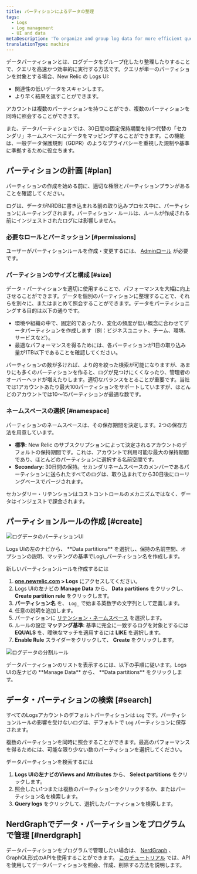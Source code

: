 ```yaml
---
title: パーティションによるデータの整理
tags:
  - Logs
  - Log management
  - UI and data
metaDescription: 'To organize and group log data for more efficient querying, use data partitions in the New Relic Logs UI.'
translationType: machine
---
```


データパーティションとは、ログデータをグループ化したり整理したりすることで、クエリを高速かつ効率的に実行する方法です。クエリが単一のパーティションを対象とする場合、New Relic の Logs UI:

* 関連性の低いデータをスキャンします。
* より早く結果を返すことができます。

アカウントは複数のパーティションを持つことができ、複数のパーティションを同時に照会することができます。

また、データパーティションでは、30日間の固定保持期間を持つ代替の「セカンダリ」ネームスペースにデータをマッピングすることができます。この機能は、一般データ保護規則（GDPR）のようなプライバシーを重視した規制や基準に準拠するために役立ちます。

## パーティションの計画 [#plan]

パーティションの作成を始める前に、適切な権限とパーティションプランがあることを確認してください。

<Callout variant="important">
  ログは、データがNRDBに書き込まれる前の取り込みプロセス中に、パーティションにルーティングされます。パーティション・ルールは、ルールが作成される前にインジェストされたログには影響しません。
</Callout>

### 必要なロールとパーミッション [#permissions]

ユーザーがパーティションルールを作成・変更するには、 [Adminロール](/docs/accounts/accounts-billing/account-structure/factors-affecting-access-features-data) が必要です。

### パーティションのサイズと構成 [#size]

データ・パーティションを適切に使用することで、パフォーマンスを大幅に向上させることができます。データを個別のパーティションに整理することで、それらを別々に、またはまとめて照会することができます。データをパーティショニングする目的は以下の通りです。

* 環境や組織の中で、固定的であったり、変化の頻度が低い概念に合わせてデータパーティションを作成します（例：ビジネスユニット、チーム、環境、サービスなど）。
* 最適なパフォーマンスを得るためには、各パーティションが1日の取り込み量が1TB以下であることを確認してください。

パーティションの数が多ければ、より的を絞った検索が可能になりますが、あまりにも多くのパーティションを作ると、ログが見つけにくくなったり、管理者のオーバーヘッドが増えたりします。適切なバランスをとることが重要です。当社では1アカウントあたり最大100パーティションをサポートしていますが、ほとんどのアカウントでは10～15パーティションが最適な数です。

### ネームスペースの選択 [#namespace]

パーティションのネームスペースは、その保存期間を決定します。2つの保存方法を用意しています。

* **標準:** New Relic のサブスクリプションによって決定されるアカウントのデフォルトの保持期間です。これは、アカウントで利用可能な最大の保持期間であり、ほとんどのパーティションに選択する名前空間です。
* **Secondary:** 30日間の保持。セカンダリネームスペースのメンバーであるパーティションに送られたすべてのログは、取り込まれてから30日後にローリングベースでパージされます。

セカンダリー・リテンションはコストコントロールのメカニズムではなく、データはインジェストで課金されます。

## パーティションルールの作成 [#create]

![ログデータのパーティションUI](./images/log-partitions-crop.png "ログデータのパーティションUI")

<figcaption>
  Logs UIの左のナビから、 **Data partitions** を選択し、保持の名前空間、オプションの説明、マッチングの基準でLog\_パーティション名を作成します。
</figcaption>

新しいパーティションルールを作成するには

1. **[one.newrelic.com](http://one.newrelic.com) > Logs** にアクセスしてください。
2. Logs UIの左ナビの **Manage Data** から、 **Data partitions** をクリックし、 **Create partition rule** をクリックします。
3. **パーティション名** を、 `Log_` で始まる英数字の文字列として定義します。
4. 任意の説明を追加します。
5. パーティションに [リテンション・ネームスペース](#namespace) を選択します。
6. ルールの設定 **マッチング基準**: 基準に完全に一致するログを対象とするには **EQUALS** を、曖昧なマッチを適用するには **LIKE** を選択します。
7. **Enable Rule** スライダーをクリックして、 **Create** をクリックします。

![ログデータの分割ルール](./images/log-partitions.png "ログデータの分割ルール")

<figcaption>
  データパーティションのリストを表示するには、以下の手順に従います。Logs UIの左ナビの **Manage Data** から、 **Data partitions** をクリックします。
</figcaption>

## データ・パーティションの検索 [#search]

すべてのLogsアカウントのデフォルトパーティションは `Log` です。パーティションルールの影響を受けないログは、デフォルトで `Log` パーティションに保存されます。

複数のパーティションを同時に照会することができます。最高のパフォーマンスを得るためには、可能な限り少ない数のパーティションを選択してください。

データパーティションを検索するには

1. **Logs UIの左ナビのViews and Attributes** から、 **Select partitions** をクリックします。
2. 照会したい1つまたは複数のパーティションをクリックするか、またはパーティション名を検索します。
3. **Query logs** をクリックして、選択したパーティションを検索します。

## NerdGraphでデータ・パーティションをプログラムで管理 [#nerdgraph]

データパーティションをプログラムで管理したい場合は、 [NerdGraph](https://api.newrelic.com/graphiql) 、GraphQL形式のAPIを使用することができます。 [このチュートリアル](/docs/apis/nerdgraph/examples/nerdgraph-data-partition-rules-tutorial/) では、APIを使用してデータパーティションを照会、作成、削除する方法を説明します。